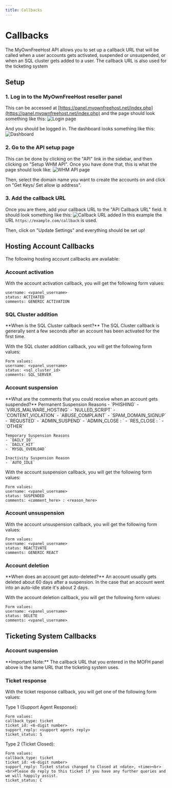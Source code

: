 ```yaml
---
title: Callbacks
---
```



# Callbacks
The MyOwnFreeHost API allows you to set up a callback URL that will be called when a user accounts gets activated, suspended or unsuspended, or when an SQL cluster gets added to a user. The callback URL is also used for the ticketing system

## Setup

### 1. Log in to the MyOwnFreeHost reseller panel
This can be accessed at [https://panel.myownfreehost.net/index.php](https://panel.myownfreehost.net/index.php) and the page should look something like this:
![Login page](https://cdn.robert-s.dev/mofh-api-docs/login.png)

And you should be logged in. The dashboard looks something like this:
![Dashboard](https://cdn.robert-s.dev/mofh-api-docs/dashboard.png)


### 2. Go to the API setup page
This can be done by clicking on the "API" link in the sidebar, and then clicking on "Setup WHM API". Once you have done that, this is what the page should look like:
![WHM API page](https://cdn.robert-s.dev/mofh-api-docs/whm_api.png)

Then, select the domain name you want to create the accounts on and click on "Get Keys/ Set allow ip address".

### 3. Add the callback URL
Once you are there, add your callback URL to the "API Callback URL" field. It should look something like this:
![Callback URL added](https://cdn.robert-s.dev/mofh-api-docs/callback.png)
In this example the URL `https://example.com/callback` is used.

Then, click on "Update Settings" and everything should be set up!

## Hosting Account Callbacks

The following hosting account callbacks are available:

### Account activation
With the account activation callback, you will get the following form values:
```
username: <vpanel_username>
status: ACTIVATED
comments: GENERIC ACTIVATION
```

### SQL Cluster addition

<Callout emoji="ℹ️" type="info">
    **When is the SQL Cluster callback sent?**
    The SQL Cluster callback is generally sent a few seconds after an account has been activated for the first time.
</Callout>

With the SQL cluster addition callback, you will get the following form values:
```
Form values:
username: <vpanel_username>
status: <sql_cluster_id>
comments: SQL_SERVER
```

### Account suspension
<Callout emoji="ℹ️" type="info">
    **What are the comments that you could receive when an account gets suspended?**
    Permanent Suspension Reasons
    - `PHISHING`
    - `VIRUS_MALWARE_HOSTING`
    - `NULLED_SCRIPT`
    - `CONTENT_VIOLATION`
    - `ABUSE_COMPLAINT`
    - `SPAM_DOMAIN_SIGNUP`
    - `REQUSTED`
    - `ADMIN_SUSPEND`
    - `ADMIN_CLOSE : <reason>`
    - `RES_CLOSE : <comment>`
    - `OTHER`

    Temporary Suspension Reasons
    - `DAILY_IO`
    - `DAILY_HIT`
    - `MYSQL_OVERLOAD`

    Inactivity Suspension Reason
    - `AUTO_IDLE`
</Callout>

With the account suspension callback, you will get the following form values:
```
Form values:
username: <vpanel_username>
status: SUSPENDED
comments: <comment_here> : <reason_here>
```

### Account unsuspension
With the account unsuspension callback, you will get the following form values:
```
Form values:
username: <vpanel_username>
status: REACTIVATE
comments: GENERIC REACT
```

### Account deletion
<Callout emoji="ℹ️" type="info">
    **When does an account get auto-deleted?**
    An account usually gets deleted about 60 days after a suspension. In the case that an account went into an auto-idle state it's about 2 days.
</Callout>

With the account deletion callback, you will get the following form values:
```
Form values:
username: <vpanel_username>
status: DELETE
comments: <vpanel_username>
```

## Ticketing System Callbacks

### Account suspension
<Callout emoji="ℹ️" type="info">
    **Important Note:**
    The callback URL that you entered in the MOFH panel above is the same URL that the ticketing system uses.
</Callout>

### Ticket response
With the ticket response callback, you will get one of the following form values:

Type 1 (Support Agent Response):
```
Form values:
callback_type: ticket
ticket_id: <6-digit number>
support_reply: <support agents reply>
ticket_status: S
```

Type 2 (Ticket Closed):
```
Form values:
callback_type: ticket
ticket_id: <6-digit number>
support_reply: Ticket status changed to Closed at <date>, <time><br><br>Please do reply to this ticket if you have any further queries and we will happily assist.
ticket_status: C
```
